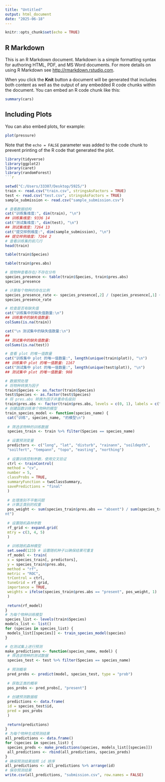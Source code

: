 ---
title: "Untitled"
output: html_document
date: "2025-06-18"
---

```{r setup, include=FALSE}
knitr::opts_chunk$set(echo = TRUE)
```

## R Markdown

This is an R Markdown document. Markdown is a simple formatting syntax for authoring HTML, PDF, and MS Word documents. For more details on using R Markdown see <http://rmarkdown.rstudio.com>.

When you click the **Knit** button a document will be generated that includes both content as well as the output of any embedded R code chunks within the document. You can embed an R code chunk like this:

```{r cars}
summary(cars)
```

## Including Plots

You can also embed plots, for example:

```{r pressure, echo=FALSE}
plot(pressure)
```

Note that the `echo = FALSE` parameter was added to the code chunk to prevent printing of the R code that generated the plot.
```{r}
library(tidyverse)
library(ggplot2)
library(caret)
library(randomForest)
```{r}

```

```{r}
setwd("C:/Users/33307/Desktop/5925/")
train <- read.csv("train.csv", stringsAsFactors = TRUE)
test <- read.csv("test.csv", stringsAsFactors = TRUE)
sample_submission <- read.csv("sample_submission.csv")
```

```{r}
# 查看数据结构
cat("训练集维度:", dim(train), "\n")
## 训练集维度: 9336 14
cat("测试集维度:", dim(test), "\n")
## 测试集维度: 7264 13
cat("提交样例维度:", dim(sample_submission), "\n")
## 提交样例维度: 7264 2
# 查看训练集的前几行
head(train)
```
```{r}
table(train$Species)
```

```{r}
table(train$pres.abs)
```
```{r}
# 按物种查看存在/不存在分布
species_presence <- table(train$Species, train$pres.abs)
species_presence
```
```{r}
# 计算每个物种的存在比例
species_presence_rate <- species_presence[,2] / (species_presence[,1] + species_presence[,2])
species_presence_rate
```
```{r}
# 检查是否有缺失值
cat("训练集中的缺失值数量:\n")
## 训练集中的缺失值数量:
colSums(is.na(train))
```
```{r}
cat("\n 测试集中的缺失值数量:\n")
## 
## 测试集中的缺失值数量:
colSums(is.na(test))
```
```{r}
# 查看 plot 的唯一值数量
cat("训练集中 plot 的唯一值数量:", length(unique(train$plot)), "\n")
## 训练集中 plot 的唯一值数量: 1167
cat("测试集中 plot 的唯一值数量:", length(unique(test$plot)), "\n")
## 测试集中 plot 的唯一值数量: 908
```

```{r}
# 数据预处理
# 将物种转换为因子
train$Species <- as.factor(train$Species)
test$Species <- as.factor(test$Species)
# 将 pres.abs 转换为因子并重命名级别
train$pres.abs <- factor(train$pres.abs, levels = c(0, 1), labels = c("absent", "present"))
# 创建函数训练单个物种的模型
train_species_model <- function(species_name) {
 cat("训练", species_name, "的模型\n")
 
 # 筛选该物种的训练数据
 species_train <- train %>% filter(Species == species_name)
 
 # 设置预测变量
 predictors <- c("long", "lat", "disturb", "rainann", "soildepth", 
 "soilfert", "tempann", "topo", "easting", "northing")
 
 # 设置训练控制参数，使用交叉验证
 ctrl <- trainControl(
 method = "cv",
 number = 5,
 classProbs = TRUE,
 summaryFunction = twoClassSummary,
 savePredictions = "final"
 )
 
 # 处理类别不平衡问题
 # 计算正类别的权重
 pos_weight <- sum(species_train$pres.abs == "absent") / sum(species_train$pres.abs == "prese
nt")
 
 # 设置随机森林参数
 rf_grid <- expand.grid(
 mtry = c(3, 4, 5)
 )
 
 # 训练随机森林模型
 set.seed(123) # 设置随机种子以确保结果可重复
 rf_model <- train(
 x = species_train[, predictors],
 y = species_train$pres.abs,
 method = "rf",
 metric = "ROC",
 trControl = ctrl,
 tuneGrid = rf_grid,
 importance = TRUE,
 weights = ifelse(species_train$pres.abs == "present", pos_weight, 1)
 )
 
 return(rf_model)
}
# 为每个物种训练模型
species_list <- levels(train$Species)
models_list <- list()
for (species in species_list) {
 models_list[[species]] <- train_species_model(species)
}
```
```{r}
# 在测试集上进行预测
make_predictions <- function(species_name, model) {
 # 筛选该物种的测试数据
 species_test <- test %>% filter(Species == species_name)
 
 # 预测概率
 pred_probs <- predict(model, species_test, type = "prob")
 
 # 获取正类的概率
 pos_probs <- pred_probs[, "present"]
 
 # 创建预测数据框
 predictions <- data.frame(
 id = species_test$id,
 pred = pos_probs
 )
 
 return(predictions)
}
# 为每个物种生成预测结果
all_predictions <- data.frame()
for (species in species_list) {
 species_preds <- make_predictions(species, models_list[[species]])
 all_predictions <- rbind(all_predictions, species_preds)
}
# 确保预测结果按照 id 排序
all_predictions <- all_predictions %>% arrange(id)
# 保存预测结果
write.csv(all_predictions, "submission.csv", row.names = FALSE)
```

